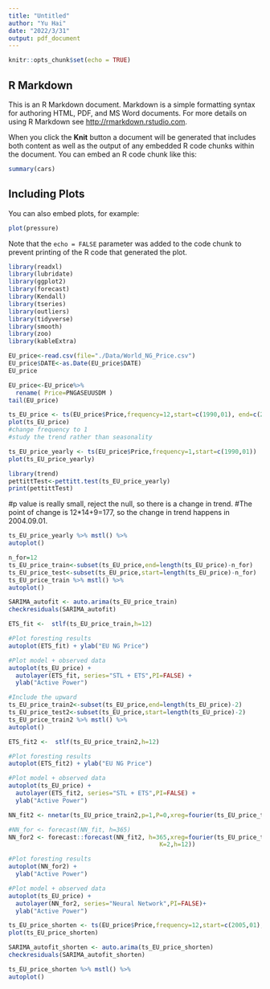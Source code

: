 ---
title: "Untitled"
author: "Yu Hai"
date: "2022/3/31"
output: pdf_document
---

```{r setup, include=FALSE}
knitr::opts_chunk$set(echo = TRUE)
```

## R Markdown

This is an R Markdown document. Markdown is a simple formatting syntax for authoring HTML, PDF, and MS Word documents. For more details on using R Markdown see <http://rmarkdown.rstudio.com>.

When you click the **Knit** button a document will be generated that includes both content as well as the output of any embedded R code chunks within the document. You can embed an R code chunk like this:

```{r cars}
summary(cars)
```

## Including Plots

You can also embed plots, for example:

```{r pressure, echo=FALSE}
plot(pressure)
```

Note that the `echo = FALSE` parameter was added to the code chunk to prevent printing of the R code that generated the plot.
```{r}
library(readxl)
library(lubridate)
library(ggplot2)
library(forecast)  
library(Kendall)
library(tseries)
library(outliers)
library(tidyverse)
library(smooth)
library(zoo)
library(kableExtra)
```

```{r}
EU_price<-read.csv(file="./Data/World_NG_Price.csv")
EU_price$DATE<-as.Date(EU_price$DATE)
EU_price
```

```{r}
EU_price<-EU_price%>%
  rename( Price=PNGASEUUSDM ) 
tail(EU_price)
```
```{r}
ts_EU_price <- ts(EU_price$Price,frequency=12,start=c(1990,01), end=c(2022,03))
plot(ts_EU_price)
#change frequency to 1
#study the trend rather than seasonality
```
```{r}
ts_EU_price_yearly <- ts(EU_price$Price,frequency=1,start=c(1990,01))
plot(ts_EU_price_yearly)
```

```{r}
library(trend)
pettittTest<-pettitt.test(ts_EU_price_yearly)
print(pettittTest)
```
#p value is really small, reject the null, so there is a change in trend.
#The point of change is 12*14+9=177, so the change in trend happens in 2004.09.01.

```{r}
ts_EU_price_yearly %>% mstl() %>%
autoplot()
```

```{r}
n_for=12
ts_EU_price_train<-subset(ts_EU_price,end=length(ts_EU_price)-n_for)
ts_EU_price_test<-subset(ts_EU_price,start=length(ts_EU_price)-n_for)
ts_EU_price_train %>% mstl() %>%
autoplot()
```
```{r}
SARIMA_autofit <- auto.arima(ts_EU_price_train)
checkresiduals(SARIMA_autofit)
```
```{r}
ETS_fit <-  stlf(ts_EU_price_train,h=12)

#Plot foresting results
autoplot(ETS_fit) + ylab("EU NG Price")

#Plot model + observed data
autoplot(ts_EU_price) +
  autolayer(ETS_fit, series="STL + ETS",PI=FALSE) +
  ylab("Active Power")
```
```{r}
#Include the upward
ts_EU_price_train2<-subset(ts_EU_price,end=length(ts_EU_price)-2)
ts_EU_price_test2<-subset(ts_EU_price,start=length(ts_EU_price)-2)
ts_EU_price_train2 %>% mstl() %>%
autoplot()
```
```{r}
ETS_fit2 <-  stlf(ts_EU_price_train2,h=12)

#Plot foresting results
autoplot(ETS_fit2) + ylab("EU NG Price")

#Plot model + observed data
autoplot(ts_EU_price) +
  autolayer(ETS_fit2, series="STL + ETS",PI=FALSE) +
  ylab("Active Power")
```
```{r}
NN_fit2 <- nnetar(ts_EU_price_train2,p=1,P=0,xreg=fourier(ts_EU_price_train2, K=2))

#NN_for <- forecast(NN_fit, h=365) 
NN_for2 <- forecast::forecast(NN_fit2, h=365,xreg=fourier(ts_EU_price_train2, 
                                          K=2,h=12))

#Plot foresting results
autoplot(NN_for2) +
  ylab("Active Power") 

#Plot model + observed data
autoplot(ts_EU_price) +
  autolayer(NN_for2, series="Neural Network",PI=FALSE)+
  ylab("Active Power") 
```


```{r}
ts_EU_price_shorten <- ts(EU_price$Price,frequency=12,start=c(2005,01), end=c(2022,03))
plot(ts_EU_price_shorten)
```
```{r}
SARIMA_autofit_shorten <- auto.arima(ts_EU_price_shorten)
checkresiduals(SARIMA_autofit_shorten)
```
```{r}
ts_EU_price_shorten %>% mstl() %>%
autoplot()
```


